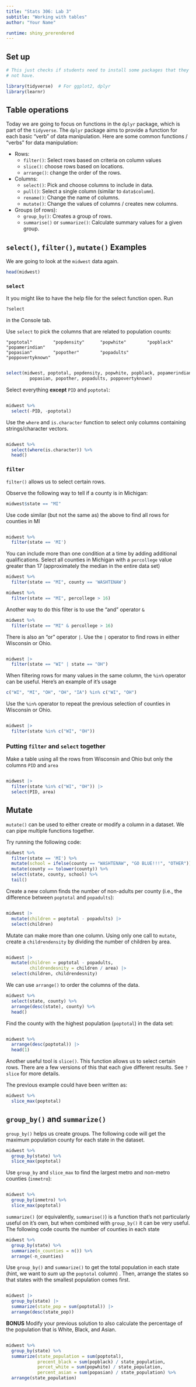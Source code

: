 ```yaml
---
title: "Stats 306: Lab 3"
subtitle: "Working with tables"
author: "Your Name"

runtime: shiny_prerendered
---
```


## Set up

```r
# This just checks if students need to install some packages that they might 
# not have.
```

```r
library(tidyverse)  # For ggplot2, dplyr
library(learnr)
```


## Table operations

Today we are going to focus on functions in the `dplyr` package, which is part of the `tidyverse`. 
The `dplyr` package aims to provide a function for each basic "verb" of data manipulation. 
Here are some common functions / "verbs" for data manipulation: 

* Rows: 
    + `filter()`: Select rows based on criteria on column values
    + `slice()`: choose rows based on locations.
    + `arrange()`: change the order of the rows.
* Columns: 
    + `select()`: Pick and choose columns to include in data.
    + `pull()`: Select a single column (similar to `data$column`).
    + `rename()`: Change the name of columns.
    + `mutate()`: Change the values of columns / creates new columns. 
* Groups (of rows):
    + `group_by()`: Creates a group of rows.
    + `summarise()` or `summarize()`: Calculate summary values for a given group. 

## `select()`, `filter()`, `mutate()` Examples

We are going to look at the `midwest` data again.

```r
head(midwest)
```

### `select`

It you might like to have the help file for the select function open. Run

```r
?select
```

in the Console tab.


Use `select` to pick the columns that are related to population counts:

```
"poptotal"        "popdensity"      "popwhite"        "popblack"        "popamerindian"  
"popasian"        "popother"        "popadults"       "poppovertyknown"
```

```r

```

```r
select(midwest, poptotal, popdensity, popwhite, popblack, popamerindian,  
         popasian, popother, popadults, poppovertyknown) 
```

Select everything **except** `PID` and `poptotal`:

```r
```
```r
midwest %>%
  select(-PID, -poptotal) 
```

Use the `where` and `is.character` function to select only columns containing strings/character vectors.

```r
```

```r
midwest %>%
  select(where(is.character)) %>%
  head()
```


### `filter`
`filter()` allows us to select certain rows. 

Observe the following way to tell if a county is in Michigan:

```r
midwest$state == "MI"
```

Use code similar (but not the same as) the above to find all rows for counties in MI

```r
```
```r
midwest %>%
  filter(state == 'MI')
```

You can include more than one condition at a time by adding additional qualifications. Select all counties in Michigan with a `percollege` value greater than 17 (approximately the median in the entire data set)

```r
midwest %>%
  filter(state == "MI", county == 'WASHTENAW')
```

```r
midwest %>%
  filter(state == "MI", percollege > 16)
```

Another way to do this filter is to use the "and" operator `&`

```r
midwest %>%
  filter(state == "MI" & percollege > 16)
```

There is also an "or" operator `|`. Use the `|` operator to find rows in either Wisconsin or Ohio.

```r
```

```r
midwest |>
  filter(state == "WI" | state == "OH")
```

When filtering rows for many values in the same column, the `%in%` operator can be useful. Here's an example of it's usage

```r
c("WI", "MI", "OH", "OH", "IA") %in% c("WI", "OH")
```

Use the `%in%` operator to repeat the previous selection of counties in Wisconsin or Ohio.

```r
```

```r
midwest |>
  filter(state %in% c("WI", "OH"))
```

### Putting `filter` and `select` together

Make a table using all the rows from Wisconsin and Ohio but only the columns `PID` and `area`

```r
```

```r
midwest |>
  filter(state %in% c("WI", "OH")) |>
  select(PID, area)
```

## Mutate
`mutate()` can be used to either create or modify a column in a dataset. 
We can pipe multiple functions together. 

Try running the following code:
```r
midwest %>%
  filter(state == 'MI') %>%
  mutate(school = ifelse(county == "WASHTENAW", "GO BLUE!!!", "OTHER")) %>%
  mutate(county == tolower(county)) %>%
  select(state, county, school) %>%
  tail()
```

Create a new column finds the number of non-adults per county (i.e., the difference between `poptotal` and `popadults`):

```r
```

```r
midwest |>
  mutate(children = poptotal - popadults) |>
  select(children)
```

Mutate can make more than one column. Using only one call to `mutate`, create a `childrendensity` by dividing the number of children by area.


```r
```

```r
midwest |>
  mutate(children = poptotal - popadults,
         childrendesnity = children / area) |>
  select(children, childrendesnity)
```

We can use `arrange()` to order the columns of the data. 

```r
midwest %>%
  select(state, county) %>%
  arrange(desc(state), county) %>%
  head()
```

Find the county with the highest population (`poptotal`) in the data set:

```r

```

```r
midwest %>%
  arrange(desc(poptotal)) |>
  head(1)
```

Another useful tool is `slice()`. This function allows us to select certain rows. There are a few versions of this that each give different results. See `?slice` for more details.

The previous example could have been written as:

```r
midwest %>%
  slice_max(poptotal)
```

## `group_by()` and `summarize()` 

`group_by()` helps us create groups. 
The following code will get the maximum population county for each state in the dataset. 

```r
midwest %>%
  group_by(state) %>%
  slice_max(poptotal)
```

Use `group_by` and `slice_max` to find the largest metro and non-metro counties (`inmetro`):

```r
```

```r
midwest %>%
  group_by(inmetro) %>%
  slice_max(poptotal)
```

`summarize()` (or equivalently, `summarise()`) is a function that's not particularly useful on it's own, but when combined with `group_by()` it can be very useful.
The following code counts the number of counties in each state

```r
midwest %>%
  group_by(state) %>%
  summarize(n_counties = n()) %>%
  arrange(-n_counties)
```


Use `group_by()` and `summarize()` to get the total population in each state (hint, we want to *sum* up the `poptotal` column)
. 
Then, arrange the states so that states with the smallest population comes first.

```r
```

```r
midwest |>
  group_by(state) |>
  summarize(state_pop = sum(poptotal)) |>
  arrange(desc(state_pop))
```
**BONUS** Modify your previous solution to also calculate the percentage of the population that is White, Black, and Asian. 

```r
```

```r
midwest %>%
  group_by(state) %>%
  summarize(state_population = sum(poptotal),
            precent_black = sum(popblack) / state_population,
            percet_white = sum(popwhite) / state_population,
            percent_asian = sum(popasian) / state_population) %>%
  arrange(state_population)
```



